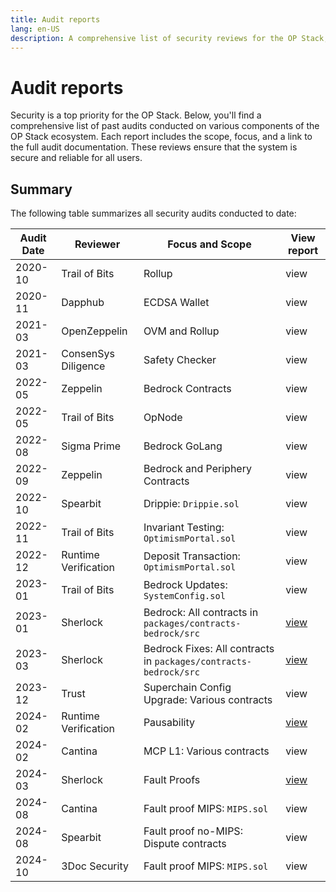 ```yaml
---
title: Audit reports
lang: en-US
description: A comprehensive list of security reviews for the OP Stack, including links to detailed audit reports and descriptions of their scope.
---
```



# Audit reports

Security is a top priority for the OP Stack. Below, you'll find a comprehensive list of past audits conducted on various components of the OP Stack ecosystem. Each report includes the scope, focus, and a link to the full audit documentation. These reviews ensure that the system is secure and reliable for all users.

## Summary

The following table summarizes all security audits conducted to date:

| Audit Date | Reviewer             | Focus and Scope                                                  | View report                                                                                                                                                       |
| ---------- | -------------------- | ---------------------------------------------------------------- | ----------------------------------------------------------------------------------------------------------------------------------------------------------------- |
| 2020-10    | Trail of Bits        | Rollup                                                           | <Link href="/audit-reports/2020_10-Rollup-TrailOfBits.pdf" target="_blank"> view </Link>                                                                          |
| 2020-11    | Dapphub              | ECDSA Wallet                                                     | <Link href="/audit-reports/2020_11-Dapphub-ECDSA_Wallet.pdf" target="_blank"> view </Link>                                                                        |
| 2021-03    | OpenZeppelin         | OVM and Rollup                                                   | <Link href="/audit-reports/2021_03-OVM_and_Rollup-OpenZeppelin.pdf" target="_blank"> view </Link>                                                                 |
| 2021-03    | ConsenSys Diligence  | Safety Checker                                                   | <Link href="/audit-reports/2021_03-SafetyChecker-ConsenSysDiligence.pdf" target="_blank"> view </Link>                                                            |
| 2022-05    | Zeppelin             | Bedrock Contracts                                                | <Link href="/audit-reports/2022_05-Bedrock_Contracts-Zeppelin.pdf" target="_blank"> view </Link>                                                                  |
| 2022-05    | Trail of Bits        | OpNode                                                           | <Link href="/audit-reports/2022_05-OpNode-TrailOfBits.pdf" target="_blank"> view </Link>                                                                          |
| 2022-08    | Sigma Prime          | Bedrock GoLang                                                   | <Link href="/audit-reports/2022_08-Bedrock_GoLang-SigmaPrime.pdf" target="_blank"> view </Link>                                                                   |
| 2022-09    | Zeppelin             | Bedrock and Periphery Contracts                                  | <Link href="/audit-reports/2022_09-Bedrock_and_Periphery-Zeppelin.pdf" target="_blank"> view </Link>                                                              |
| 2022-10    | Spearbit             | Drippie: `Drippie.sol`                                           | <Link href="/audit-reports/2022_10-Drippie-Spearbit.pdf" target="_blank"> view </Link>                                                                            |
| 2022-11    | Trail of Bits        | Invariant Testing: `OptimismPortal.sol`                          | <Link href="/audit-reports/2022_11-Invariant_Testing-TrailOfBits.pdf" target="_blank"> view </Link>                                                               |
| 2022-12    | Runtime Verification | Deposit Transaction: `OptimismPortal.sol`                        | <Link href="/audit-reports/2022_12-DepositTransaction-RuntimeVerification.pdf" target="_blank"> view </Link>                                                      |
| 2023-01    | Trail of Bits        | Bedrock Updates: `SystemConfig.sol`                              | <Link href="/audit-reports/2023_01-Bedrock_Updates-TrailOfBits.pdf" target="_blank"> view </Link>                                                                 |
| 2023-01    | Sherlock             | Bedrock: All contracts in `packages/contracts-bedrock/src`       | [view](https://github.com/sherlock-audit/2023-01-optimism)                                                                                                        |
| 2023-03    | Sherlock             | Bedrock Fixes: All contracts in `packages/contracts-bedrock/src` | [view](https://github.com/sherlock-audit/2023-03-optimism)                                                                                                        |
| 2023-12    | Trust                | Superchain Config Upgrade: Various contracts                     | <Link href="/audit-reports/2023_12_SuperchainConfigUpgrade_Trust.pdf" target="_blank"> view </Link>                                                               |
| 2024-02    | Runtime Verification | Pausability                                                      | [view](https://github.com/ethereum-optimism/optimism/blob/develop/packages/contracts-bedrock/test/kontrol/README.md)                                              |
| 2024-02    | Cantina              | MCP L1: Various contracts                                        | <Link href="/audit-reports/2024_02-MCP_L1-Cantina.pdf" target="_blank"> view </Link>                                                                              |
| 2024-03    | Sherlock             | Fault Proofs                                                     | [view](https://github.com/sherlock-audit/2024-02-optimism-2024)                                                                                                   |
| 2024-08    | Cantina              | Fault proof MIPS: `MIPS.sol`                                     | <Link href="/audit-reports/2024_08_Fault-Proofs-MIPS_Cantina.pdf" target="_blank"> view </Link>                                                                   |
| 2024-08    | Spearbit             | Fault proof no-MIPS: Dispute contracts                           | <Link href="/audit-reports/2024_08_Fault-Proofs-No-MIPS_Spearbit.pdf" target="_blank"> view </Link>                                                               |
| 2024-10    | 3Doc Security        | Fault proof MIPS: `MIPS.sol`                                     | <Link href="https://github.com/ethereum-optimism/optimism/blob/develop/docs/security-reviews/2024_10-Cannon-FGETFD-3DocSecurity.md" target="_blank"> view </Link> |
